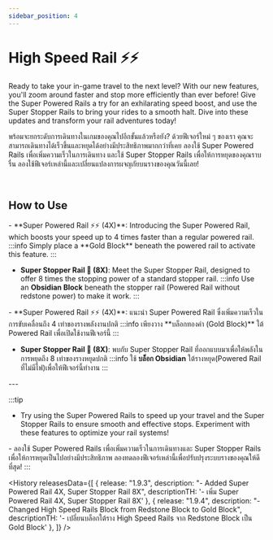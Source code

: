 ```yaml
---
sidebar_position: 4
---
```


# High Speed Rail ⚡⚡

<EN>Ready to take your in-game travel to the next level? With our new features, you'll zoom around faster and stop more efficiently than ever before! Give the Super Powered Rails a try for an exhilarating speed boost, and use the Super Stopper Rails to bring your rides to a smooth halt. Dive into these updates and transform your rail adventures today!</EN>
<TH>พร้อมจะยกระดับการเดินทางในเกมของคุณไปอีกขั้นแล้วหรือยัง? ด้วยฟีเจอร์ใหม่ ๆ ของเรา คุณจะสามารถเดินทางได้เร็วขึ้นและหยุดได้อย่างมีประสิทธิภาพมากกว่าที่เคย ลองใช้ Super Powered Rails เพื่อเพิ่มความเร็วในการเดินทาง และใช้ Super Stopper Rails เพื่อให้การหยุดของคุณราบรื่น ลองใช้ฟีเจอร์เหล่านี้และเปลี่ยนแปลงการผจญภัยบนรางของคุณวันนี้เลย!</TH>

<GenMetaData
    description="High Speed Rail is a feature that allows players to travel faster and stop more efficiently than ever before."
    keywords="High Speed Rail, Super Powered Rail, Super Stopper Rail, Rail Adventures, High, High speed, Rail, minecart, gold, Gold block, speed, Obsidian block, Super powered rail, Super stopper rail, lamalia High speed rail"
/>

<br/>

## How to Use
<EN>
- **Super Powered Rail ⚡⚡ (4X)**: Introducing the Super Powered Rail, which boosts your speed up to 4 times faster than a regular powered rail. 
    :::info
        Simply place a **<gold>Gold Block</gold>** beneath the powered rail to activate this feature.
    :::

- **Super Stopper Rail 🛑 (8X)**: Meet the Super Stopper Rail, designed to offer 8 times the stopping power of a standard stopper rail. 
    :::info
        Use an **Obsidian Block** beneath the stopper rail (Powered Rail without redstone power) to make it work.
    :::
</EN>

<TH>
- **Super Powered Rail ⚡⚡ (4X)**: แนะนำ Super Powered Rail ซึ่งเพิ่มความเร็วในการขับเคลื่อนถึง 4 เท่าของรางพลังงานปกติ
    :::info
        เพียงวาง **<gold>บล็อกทองคำ (Gold Block)</gold>** ใต้ Powered Rail เพื่อเปิดใช้งานฟีเจอร์นี้
    :::

- **Super Stopper Rail 🛑 (8X)**: พบกับ Super Stopper Rail ที่ออกแบบมาเพื่อให้พลังในการหยุดถึง 8 เท่าของรางหยุดปกติ
    :::info
        ใช้ **บล็อก Obsidian** ใต้รางหยุด(Powered Rail ที่ไม่มีไฟ)เพื่อให้ฟีเจอร์นี้ทำงาน
    :::
</TH>
---

:::tip
<EN>
- Try using the Super Powered Rails to speed up your travel and the Super Stopper Rails to ensure smooth and effective stops. Experiment with these features to optimize your rail systems!
</EN>
<TH>
- ลองใช้ Super Powered Rails เพื่อเพิ่มความเร็วในการเดินทางและ Super Stopper Rails เพื่อให้การหยุดเป็นไปอย่างมีประสิทธิภาพ ลองทดลองฟีเจอร์เหล่านี้เพื่อปรับปรุงระบบรางของคุณให้ดีที่สุด!
</TH>
:::

<History releasesData={[
    { release: "1.9.3", description: "- Added Super Powered Rail 4X, Super Stopper Rail 8X", descriptionTH: '- เพิ่ม Super Powered Rail 4X, Super Stopper Rail 8X' },
    { release: "1.9.4", description: "- Changed High Speed Rails Block from Redstone Block to Gold Block", descriptionTH: '- เปลี่ยนบล็อกใต้ราง High Speed Rails จาก Redstone Block เป็น Gold Block' },
  ]} />